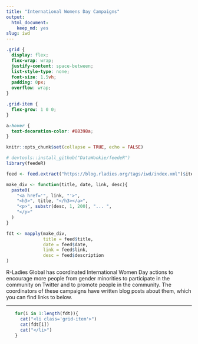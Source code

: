 ```yaml
---
title: "International Womens Day Campaigns"
output:
  html_document:
    keep_md: yes
slug: iwd
---
```



```css
.grid {
  display: flex;
  flex-wrap: wrap; 
  justify-content: space-between;
  list-style-type: none;
  font-size: 1.5vh;
  padding: 0px;
  overflow: wrap;
}

.grid-item {
  flex-grow: 1 0 0; 
}

a:hover {
  text-decoration-color: #88398a;
}

```

```r
knitr::opts_chunk$set(collapse = TRUE, echo = FALSE)

# devtools::install_github("DataWookie/feedeR")
library(feedeR)

feed <- feed.extract("https://blog.rladies.org/tags/iwd/index.xml")$items

make_div <- function(title, date, link, desc){
  paste0(
    "<a href='", link, "'>",
    "<h3>", title, "</h3></a>",
    "<p>", substr(desc, 1, 200), "... ",
    "</p>"
  )
}

fdt <- mapply(make_div,
              title = feed$title,
              date = feed$date,
              link = feed$link,
              desc = feed$description
)

```

R-Ladies Global has coordinated International Women Day actions to encourage more people from gender minorities to participate in the community on Twitter and to promote people in the community. 
The coordinators of these campaigns have written blog posts about them, which you can find links to below.

---

<ul class="grid">
```r
for(i in 1:length(fdt)){
  cat("<li class='grid-item'>")
  cat(fdt[i])
  cat("</li>")
}
```
</ul>